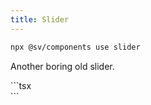 ```yaml
---
title: Slider
---
```


```bash
npx @sv/components use slider
```

Another boring old slider.

<Example title="Example">
  <div slot="preview" class="w-full">
    <Slider>
      <div class="flex-none w-full h-[400px] p-2">
        <div class="w-full h-full bg-zinc-400"></div>
      </div>
      <div class="flex-none w-full h-[400px] p-2">
        <div class="w-full h-full bg-zinc-400"></div>
      </div>
      <div class="flex-none w-full h-[400px] p-2">
        <div class="w-full h-full bg-zinc-400"></div>
      </div>
    </Slider>
  </div>
  <div slot="code">
    ```tsx
      <Slider>
        <div class="flex-none w-full h-[400px] p-2">
          <div class="w-full h-full bg-zinc-400"></div>
        </div>
        <div class="flex-none w-full h-[400px] p-2">
          <div class="w-full h-full bg-zinc-400"></div>
        </div>
        <div class="flex-none w-full h-[400px] p-2">
          <div class="w-full h-full bg-zinc-400"></div>
        </div>
      </Slider>
    ```
  </div>
</Example>

